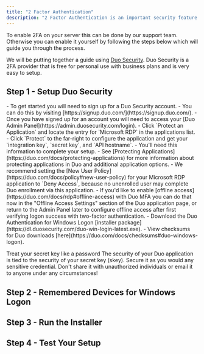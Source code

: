 ```yaml
---
title: "2 Factor Authentication"
description: "2 Factor Authentication is an important security feature that adds an extra layer of security to your account. This guide will help you to enable 2FA on your account." 
---
```


To enable 2FA on your server this can be done by our support team. Otherwise you can enable it yourself by following the steps below which will guide you through the process.

We will be putting together a guide using [Duo Security](https://duo.com/). Duo Security is a 2FA provider that is free for personal use with business plans and is very easy to setup.

## Step 1 - Setup Duo Security

<Steps>
    <Step title="Step 1 - Sign up for Duo Security">
        - To get started you will need to sign up for a Duo Security account. 
        - You can do this by visiting [https://signup.duo.com/](https://signup.duo.com/).
    </Step>
    <Step title="Step 2 - Log into your account">
        - Once you have signed up for an account you will need to access your [Duo Admin Panel](https://admin.duosecurity.com/login).
    </Step>
    <Step title="Step 3 - Add a new application">
        - Click `Protect an Application` and locate the entry for `Microsoft RDP` in the applications list. 
        - Click `Protect` to the far-right to configure the application and get your `integration key`, `secret key`, and `API hostname`. 
        - You'll need this information to complete your setup. 
        - See [Protecting Applications](https://duo.com/docs/protecting-applications) for more information about protecting applications in Duo and additional application options.
    </Step>
    <Step title="Step 4 - Configure Duo Security">
        - We recommend setting the [New User Policy](https://duo.com/docs/policy#new-user-policy) for your Microsoft RDP application to `Deny Access`, because no unenrolled user may complete Duo enrollment via this application.
    </Step>
    <Step title="Step 5 - Offline Access">
        - If you'd like to enable [offline access](https://duo.com/docs/rdp#offline-access) with Duo MFA you can do that now in the "Offline Access Settings" section of the Duo application page, or return to the Admin Panel later to configure offline access after first verifying logon success with two-factor authentication.
    </Step>
    <Step title="Step 6 - Download the Duo Authentication for Windows Logon installer package">
        - Download the Duo Authentication for Windows Logon [installer package](https://dl.duosecurity.com/duo-win-login-latest.exe). 
        - View checksums for Duo downloads [here](https://duo.com/docs/checksums#duo-windows-logon).
    </Step>
</Steps>


<Warning>Treat your secret key like a password
The security of your Duo application is tied to the security of your secret key (skey). Secure it as you would any sensitive credential. Don't share it with unauthorized individuals or email it to anyone under any circumstances!</Warning>

## Step 2 - Remembered Devices for Windows Logon


## Step 3 - Run the Installer

## Step 4 - Test Your Setup

